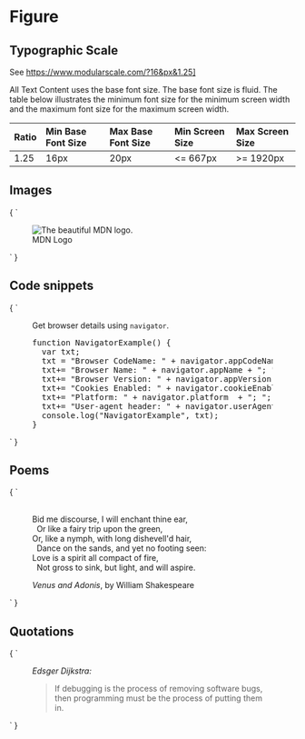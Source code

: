 
<Meta title="Text/Figure" />

# Figure

## Typographic Scale

See https://www.modularscale.com/?16&px&1.25]

All Text Content uses the base font size. The base font size is fluid. The table below illustrates
the minimum font size for the minimum screen width and the maximum font size for the maximum screen
width.

| Ratio | Min Base Font Size | Max Base Font Size |  Min Screen Size | Max Screen Size |
| :---  | :---               | :---               |  :---            | :---            |
| 1.25  | 16px               | 20px               |  <= 667px        | >= 1920px


## Images

<Preview>
  <Story name="Images" height="200px">
    {
      `
      <figure>
        <img
        src="https://developer.mozilla.org/static/img/favicon144.png"
        alt="The beautiful MDN logo.">
        <figcaption>MDN Logo</figcaption>
      </figure>
      `
    }
  </Story>
</Preview>

## Code snippets

<Preview>
  <Story name="Code snippets" height="200px">
    {
      `
      <figure>
        <figcaption>Get browser details using <code>navigator</code>.</figcaption>
<pre>function NavigatorExample() {
  var txt;
  txt = "Browser CodeName: " + navigator.appCodeName + "; ";
  txt+= "Browser Name: " + navigator.appName + "; ";
  txt+= "Browser Version: " + navigator.appVersion  + "; ";
  txt+= "Cookies Enabled: " + navigator.cookieEnabled  + "; ";
  txt+= "Platform: " + navigator.platform  + "; ";
  txt+= "User-agent header: " + navigator.userAgent  + "; ";
  console.log("NavigatorExample", txt);
}</pre>
      </figure>
      `
    }
  </Story>
</Preview>

## Poems

<Preview>
  <Story name="Poems" height="200px">
    {
      `
<figure>
  <p style="white-space:pre">
Bid me discourse, I will enchant thine ear,
  Or like a fairy trip upon the green,
Or, like a nymph, with long dishevell'd hair,
  Dance on the sands, and yet no footing seen:
Love is a spirit all compact of fire,
  Not gross to sink, but light, and will aspire.</p>
  <figcaption><cite>Venus and Adonis</cite>, by William Shakespeare</figcaption>
</figure>
      `
    }
  </Story>
</Preview>

## Quotations

<Preview>
  <Story name="Quotations" height="200px">
    {
      `
      <figure>
        <figcaption><cite>Edsger Dijkstra:</cite></figcaption>
        <blockquote>If debugging is the process of removing software bugs,
        then programming must be the process of putting them in.</blockquote>
      </figure>
      `
    }
  </Story>
</Preview>
